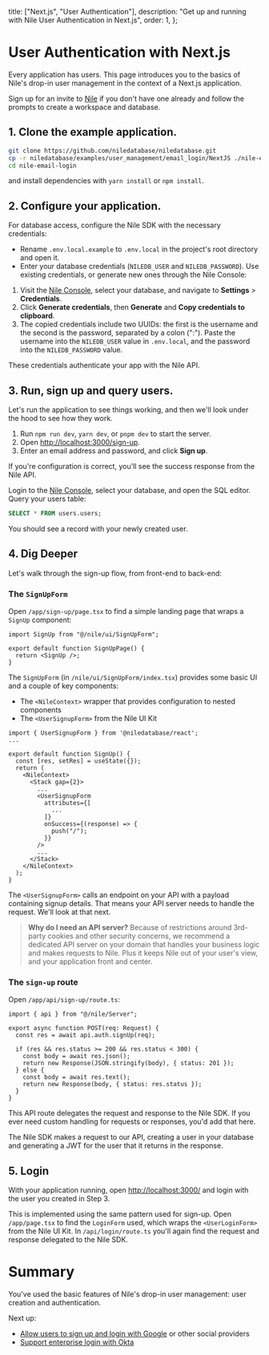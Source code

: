   title: ["Next.js", "User Authentication"],
  description: "Get up and running with Nile User Authentication in Next.js",
  order: 1,
};

# User Authentication with Next.js

Every application has users. This page introduces you to the basics of Nile's drop-in user management in the context of a Next.js application.

Sign up for an invite to [Nile](https://thenile.dev) if you don't have one already and follow the prompts to create a workspace and database.

## 1. Clone the example application.

```bash
git clone https://github.com/niledatabase/niledatabase.git
cp -r niledatabase/examples/user_management/email_login/NextJS ./nile-email-login
cd nile-email-login
```
and install dependencies with `yarn install` or `npm install`.

## 2. Configure your application.

For database access, configure the Nile SDK with the necessary credentials:

- Rename `.env.local.example` to `.env.local` in the project's root directory and open it.
- Enter your database credentials (`NILEDB_USER` and `NILEDB_PASSWORD`). Use existing credentials, or generate new ones through the Nile Console:

1. Visit the [Nile Console](https://console.thenile.dev), select your database, and navigate to **Settings** > **Credentials**.
2. Click **Generate credentials**, then **Generate** and **Copy credentials to clipboard**.
3. The copied credentials include two UUIDs: the first is the username and the second is the password, separated by a colon (":"). Paste the username into the `NILEDB_USER` value in `.env.local`, and the password into the `NILEDB_PASSWORD` value.

These credentials authenticate your app with the Nile API.

## 3. Run, sign up and query users.

Let's run the application to see things working, and then we'll look under the hood to see how they work.

1. Run `npm run dev`, `yarn dev`, or `pnpm dev` to start the server.
2. Open [http://localhost:3000/sign-up](http://localhost:3000/sign-up).
3. Enter an email address and password, and click **Sign up**.

If you're configuration is correct, you'll see the success response from the Nile API.

Login to the [Nile Console](https://console.thenile.dev), select your database, and open the SQL editor. Query your users table:

```sql
SELECT * FROM users.users;
```

You should see a record with your newly created user.

## 4. Dig Deeper

Let's walk through the sign-up flow, from front-end to back-end:

### The `SignUpForm`

Open `/app/sign-up/page.tsx` to find a simple landing page that wraps a `SignUp` component:

```tsx title="/app/sign-up/page.tsx"
import SignUp from "@/nile/ui/SignUpForm";

export default function SignUpPage() {
  return <SignUp />;
}
```

The `SignUpForm` (in `/nile/ui/SignUpForm/index.tsx`) provides some basic UI and a couple of key components:

- The `<NileContext>` wrapper that provides configuration to nested components
- The `<UserSignupForm>` from the Nile UI Kit

```tsx title="/nile/ui/SignUpForm/index.tsx"
import { UserSignupForm } from '@niledatabase/react';
...

export default function SignUp() {
  const [res, setRes] = useState({});
  return (
    <NileContext>
      <Stack gap={2}>
        ...
        <UserSignupForm
          attributes={[
            ...
          ]}
          onSuccess={(response) => {
            push("/");
          }}
        />
        ...
      </Stack>
    </NileContext>
  );
}
```

The `<UserSignupForm>` calls an endpoint on your API with a payload containing signup details. That means your API server needs to handle the request. We'll look at that next.

> **Why do I need an API server?**
> Because of restrictions around 3rd-party cookies and other security concerns, we recommend a dedicated API server on your domain that handles your business logic and makes requests to Nile. Plus it keeps Nile out of your user's view, and your application front and center.

### The `sign-up` route

Open `/app/api/sign-up/route.ts`:

```tsx title="/app/api/sign-up/route.ts"
import { api } from "@/nile/Server";

export async function POST(req: Request) {
  const res = await api.auth.signUp(req);

  if (res && res.status >= 200 && res.status < 300) {
    const body = await res.json();
    return new Response(JSON.stringify(body), { status: 201 });
  } else {
    const body = await res.text();
    return new Response(body, { status: res.status });
  }
}
```

This API route delegates the request and response to the Nile SDK. If you ever need custom handling for requests or responses, you'd add that here.

The Nile SDK makes a request to our API, creating a user in your database and generating a JWT for the user that it returns in the response.

## 5. Login

With your application running, open [http://localhost:3000/](http://localhost:3000/) and login with the user you created in Step 3.

This is implemented using the same pattern used for sign-up. Open `/app/page.tsx` to find the `LoginForm` used, which wraps the `<UserLoginForm>` from the Nile UI Kit. In `/api/login/route.ts` you'll again find the request and response delegated to the Nile SDK.

# Summary

You've used the basic features of Nile's drop-in user management: user creation and authentication.

Next up:

- [Allow users to sign up and login with Google](/docs/user-authentication/social-login) or other social providers
- [Support enterprise login with Okta](/docs/user-authentication/enterprise-login/okta)
